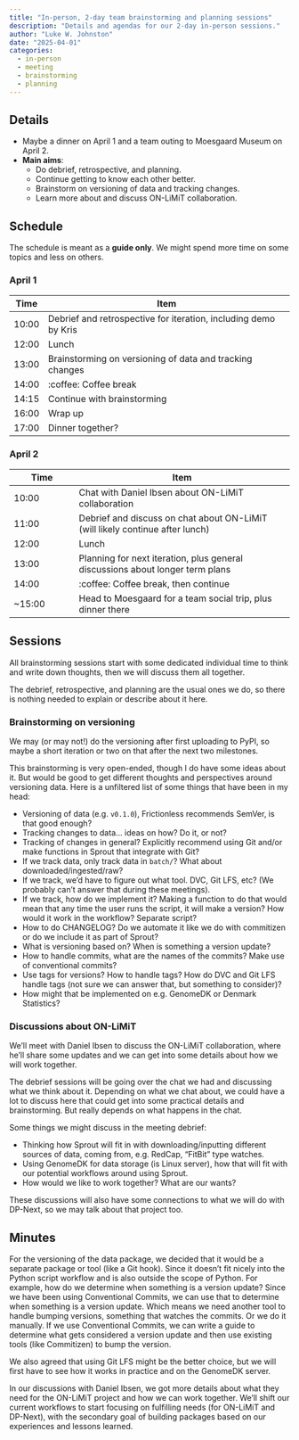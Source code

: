 ```yaml
---
title: "In-person, 2-day team brainstorming and planning sessions"
description: "Details and agendas for our 2-day in-person sessions."
author: "Luke W. Johnston"
date: "2025-04-01"
categories:
  - in-person
  - meeting
  - brainstorming
  - planning
---
```


## Details

-   Maybe a dinner on April 1 and a team outing to Moesgaard Museum on
    April 2.
-   **Main aims**:
    -   Do debrief, retrospective, and planning.
    -   Continue getting to know each other better.
    -   Brainstorm on versioning of data and tracking changes.
    -   Learn more about and discuss ON-LiMiT collaboration.

## Schedule

The schedule is meant as a **guide only**. We might spend more time on
some topics and less on others.

### April 1

| Time  | Item                                                            |
|-------|-----------------------------------------------------------------|
| 10:00 | Debrief and retrospective for iteration, including demo by Kris |
| 12:00 | Lunch                                                           |
| 13:00 | Brainstorming on versioning of data and tracking changes        |
| 14:00 | :coffee: Coffee break                                           |
| 14:15 | Continue with brainstorming                                     |
| 16:00 | Wrap up                                                         |
| 17:00 | Dinner together?                                                |

### April 2

| Time | Item |
|-----------------|-------------------------------------------------------|
| 10:00 | Chat with Daniel Ibsen about ON-LiMiT collaboration |
| 11:00 | Debrief and discuss on chat about ON-LiMiT (will likely continue after lunch) |
| 12:00 | Lunch |
| 13:00 | Planning for next iteration, plus general discussions about longer term plans |
| 14:00 | :coffee: Coffee break, then continue |
| \~15:00 | Head to Moesgaard for a team social trip, plus dinner there |

## Sessions

All brainstorming sessions start with some dedicated individual time to
think and write down thoughts, then we will discuss them all together.

The debrief, retrospective, and planning are the usual ones we do, so
there is nothing needed to explain or describe about it here.

### Brainstorming on versioning

::: callout-note
We may (or may not!) do the versioning after first uploading to PyPI, so
maybe a short iteration or two on that after the next two milestones.
:::

This brainstorming is very open-ended, though I do have some ideas about
it. But would be good to get different thoughts and perspectives around
versioning data. Here is a unfiltered list of some things that have been
in my head:

-   Versioning of data (e.g. `v0.1.0`), Frictionless recommends SemVer,
    is that good enough?
-   Tracking changes to data... ideas on how? Do it, or not?
-   Tracking of changes in general? Explicitly recommend using Git
    and/or make functions in Sprout that integrate with Git?
-   If we track data, only track data in `batch/`? What about
    downloaded/ingested/raw?
-   If we track, we'd have to figure out what tool. DVC, Git LFS, etc?
    (We probably can't answer that during these meetings).
-   If we track, how do we implement it? Making a function to do that
    would mean that any time the user runs the script, it will make a
    version? How would it work in the workflow? Separate script?
-   How to do CHANGELOG? Do we automate it like we do with commitizen or
    do we include it as part of Sprout?
-   What is versioning based on? When is something a version update?
-   How to handle commits, what are the names of the commits? Make use
    of conventional commits?
-   Use tags for versions? How to handle tags? How do DVC and Git LFS
    handle tags (not sure we can answer that, but something to
    consider)?
-   How might that be implemented on e.g. GenomeDK or Denmark
    Statistics?

### Discussions about ON-LiMiT

We'll meet with Daniel Ibsen to discuss the ON-LiMiT collaboration,
where he'll share some updates and we can get into some details about
how we will work together.

The debrief sessions will be going over the chat we had and discussing
what we think about it. Depending on what we chat about, we could have a
lot to discuss here that could get into some practical details and
brainstorming. But really depends on what happens in the chat.

Some things we might discuss in the meeting debrief:

-   Thinking how Sprout will fit in with downloading/inputting different
    sources of data, coming from, e.g. RedCap, "FitBit" type watches.
-   Using GenomeDK for data storage (is Linux server), how that will fit
    with our potential workflows around using Sprout.
-   How would we like to work together? What are our wants?

These discussions will also have some connections to what we will do
with DP-Next, so we may talk about that project too.

## Minutes

For the versioning of the data package, we decided that it would be a
separate package or tool (like a Git hook). Since it doesn't fit nicely
into the Python script workflow and is also outside the scope of Python.
For example, how do we determine when something is a version update?
Since we have been using Conventional Commits, we can use that to
determine when something is a version update. Which means we need
another tool to handle bumping versions, something that watches the
commits. Or we do it manually. If we use Conventional Commits, we can
write a guide to determine what gets considered a version update and
then use existing tools (like Commitizen) to bump the version.

We also agreed that using Git LFS might be the better choice, but
we will first have to see how it works in practice and on the GenomeDK
server.

In our discussions with Daniel Ibsen, we got more details about what
they need for the ON-LiMiT project and how we can work together. We'll shift our current
workflows to start focusing on fulfilling needs (for ON-LiMiT and
DP-Next), with the secondary goal of building packages based on our
experiences and lessons learned.
